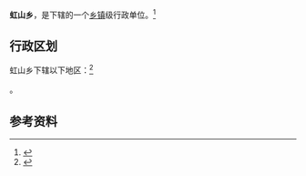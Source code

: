 {{中国乡级行政区|35/05/04/200/000}}

'''虹山乡'''，是{{PRC admin/fullname|35/05/04/200/000|3}}下辖的一个[[乡镇|乡镇]]级行政单位。<ref>{{PRC admin/ref sgc|{{PRC admin/parent|35/05/04/200/000}}}}</ref>

== 行政区划 ==

虹山乡下辖以下地区：<ref>{{PRC admin/ref sgc|35/05/04/200/000}}</ref>

{{PRC admin/children|35/05/04/200/000}}。

== 参考资料 ==

{{reflist}}

{{行政区划小作品}}
{{PRC admin/navcat|35/05/04/200/000}}